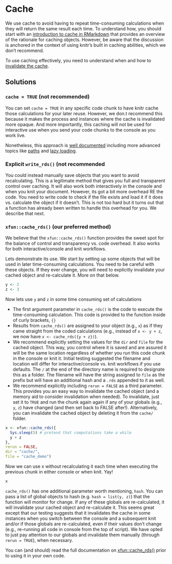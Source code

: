 # Cache

We use cache to avoid having to repeat time-consuming calculations when they will return the same result each time.   To understand how, you should start with an [introduction to cache in RMarkdown](https://bookdown.org/yihui/rmarkdown-cookbook/cache.html) that provides an overview of the rationale for caching objects.  However, be aware that the discussion is anchored in the context of using knitr's built in caching abilities, which we don't recommend.   

To use caching effectively, you need to understand when and how to [invalidate the cache](https://yihui.org/en/2018/06/cache-invalidation/).


## Solutions

### `cache = TRUE` (not recommended)

You can set `cache = TRUE` in any specific code chunk to have knitr cache those calculations for your later reuse.  However, we don.t recommend this because it makes the process and instances where the cache is invalidated more opaque.   And more importantly, this caching will not be used for interactive use when you send your code chunks to the console as you work live.  

Nonetheless, this approach is [well documented](https://yihui.org/knitr/demo/cache/) including more advanced topics like [paths](https://bookdown.org/yihui/rmarkdown-cookbook/cache-path.html) and [lazy loading](https://bookdown.org/yihui/rmarkdown-cookbook/cache-lazy.html).

### Explicit `write_rds()` (not recommended

You could instead manually save objects that you want to avoid recalculating.  This is a legitimate method that gives you full and transparent control over caching.  It will also work both interactively in the console and when you knit your document.  However, its got a bit more overhead RE the code.  You need to write code to check if the file exists and load it if it does vs. calculate the object if it doesn't.   This is not too hard but it turns out that a function has already been written to handle this overhead for you.  We describe that next.

### `xfun::cache_rds()` (our preferred method)

We believe that the `xfun::cache_rds()` function provides the sweet spot for the balance of control and transparency vs. code overhead.  It also works for both interactive/console and knit workflows.  

Lets demonstrate its use.   We start by setting up some objects that will be used in later time-consuming calculations.
You need to be careful with these objects.  If they ever change, you will need to explicitly invalidate your cached object and re-calculate it.  More on that below.

```r
y <- 2
z <- 3
```

Now lets use `y` and `z` in some time consuming set of calculations

* The first argument parameter in `cache_rds()` is the code to execute the time-consuming calculation.  This code is provided to the function inside of curly brackets, `{}`
* Results from `cache_rds()` are assigned to your object (e.g., `x`) as if they came straight from the coded calculations (e.g., instead of `x <- y + z`, we now have `x <- cache_rds({y + z})`).
* We recommend explicitly setting the values for the `dir` and `file` for the cached object.  This way, you control where it is saved and are assured it will be the same location regardless of whether you run this code chunk in the console or knit it.  Initial testing suggested the filename and location will differ for interactive/console vs. knit workflows if you use defaults.  The `/` at the end of the directory name is required to designate this as a folder.  The filename will have the string assigned to `file` as the prefix but will have an additional hash and a `.rds` appended to it as well.
* We recommend explicitly including `rerun = FALSE` as a third parameter.  This provides you an easy way to invalidate the cached object (and a memory aid to consider invalidation when needed).  To invalidate, just set it to `TRUE` and run the chunk again again if any of your globals (e.g., `y`, `z`) have changed (and then set back to FALSE after!).   Alternatively, you can invalidate the cached object by deleting it from the `cache/` folder.
```r

x <- xfun::cache_rds({
  Sys.sleep(5) # pretend that computations take a while
  y + z
},
rerun = FALSE,
dir = "cache/",
file = "cache_demo")
```

Now we can use x without recalculating it each time when executing the previous chunk in either console or when knit. Yay!

```r
x
```

`cache_rds()` has one additional parameter worth mentioning, `hash`.   You can pass a list of global objects to hash (e.g. `hash = list(y, z)`) that the function will monitor for change.  If any of these globals are re-calculated, it will invalidate your cached object and re-calculate it.  This seems great except that our testing suggests that it invalidates the cache in some instances when you switch between the console and a subsequent knit and/or if those globals are re-calculated, even if their values don't change (e.g., re-running all code in console from the top of script). We have opted to just pay attention to our globals and invalidate them manually (through `rerun = TRUE`), when necessary.

You can (and should) read the full documentation on [xfun::cache_rds()](https://bookdown.org/yihui/rmarkdown-cookbook/cache-rds.html#cache-rds) prior to using it in your own code.
